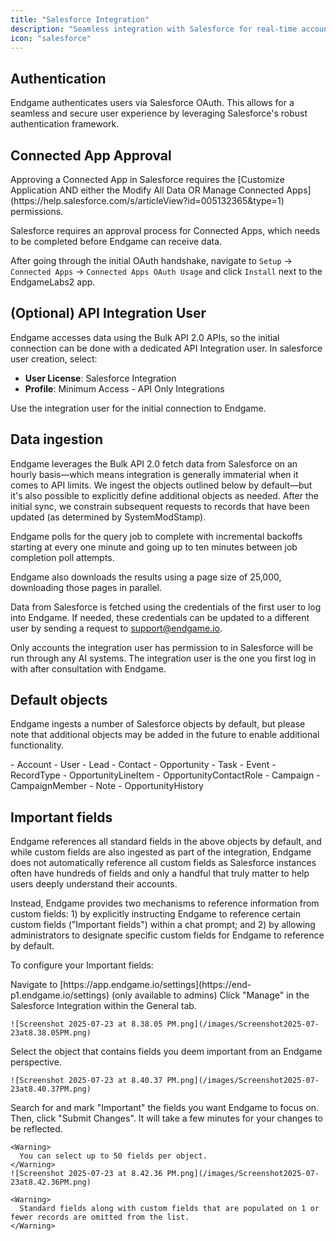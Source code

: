 ```yaml
---
title: "Salesforce Integration"
description: "Seamless integration with Salesforce for real-time account data"
icon: "salesforce"
---
```


## Authentication

Endgame authenticates users via Salesforce OAuth. This allows for a seamless and secure user experience by leveraging Salesforce's robust authentication framework.

## Connected App Approval

<Warning>
  Approving a Connected App in Salesforce requires the [Customize Application AND either the Modify All Data OR Manage Connected Apps](https://help.salesforce.com/s/articleView?id=005132365&type=1) permissions.
</Warning>

Salesforce requires an approval process for Connected Apps, which needs to be completed before Endgame can receive data.

After going through the initial OAuth handshake, navigate to `Setup` -\> `Connected Apps` -\> `Connected Apps OAuth Usage` and click `Install` next to the EndgameLabs2 app.

## (Optional) API Integration User

Endgame accesses data using the Bulk API 2.0 APIs, so the initial connection can be done with a dedicated API Integration user.  In salesforce user creation, select:

- **User License**: Salesforce Integration
- **Profile**: Minimum Access - API Only Integrations

Use the integration user for the initial connection to Endgame.

## Data ingestion

Endgame leverages the Bulk API 2.0 fetch data from Salesforce on an hourly basis—which means integration is generally immaterial when it comes to API limits. We ingest the objects outlined below by default—but it's also possible to explicitly define additional objects as needed. After the initial sync, we constrain subsequent requests to records that have been updated (as determined by SystemModStamp).

Endgame polls for the query job to complete with incremental backoffs starting at every one minute and going up to ten minutes between job completion poll attempts.

Endgame also downloads the results using a page size of 25,000, downloading those pages in parallel.

Data from Salesforce is fetched using the credentials of the first user to log into Endgame. If needed, these credentials can be updated to a different user by sending a request to [support@endgame.io](mailto:support@endgame.io).

<Note>
  Only accounts the integration user has permission to in Salesforce will be run through any AI systems. The integration user is the one you first log in with after consultation with Endgame.
</Note>

## Default objects

Endgame ingests a number of Salesforce objects by default, but please note that additional objects may be added in the future to enable additional functionality.

<CardGroup cols={2}>
  <Card>
    - Account
    - User
    - Lead
    - Contact
    - Opportunity
    - Task
    - Event
  </Card>
  <Card>
    - RecordType
    - OpportunityLineItem
    - OpportunityContactRole
    - Campaign
    - CampaignMember
    - Note
    - OpportunityHistory
  </Card>
</CardGroup>

## Important fields

Endgame references all standard fields in the above objects by default, and while custom fields are also ingested as part of the integration, Endgame does not automatically reference all custom fields as Salesforce instances often have hundreds of fields and only a handful that truly matter to help users deeply understand their accounts.

Instead, Endgame provides two mechanisms to reference information from custom fields: 1) by explicitly instructing Endgame to reference certain custom fields ("Important fields") within a chat prompt; and 2) by allowing administrators to designate specific custom fields for Endgame to reference by default.

To configure your Important fields:

<Steps>
  <Step title="Go to the configuration page">
    Navigate to [https://app.endgame.io/settings](https://end-p1.endgame.io/settings) (only available to admins)
  </Step>
  <Step title="Focus on Salesforce">
    Click "Manage" in the Salesforce Integration within the General tab.

    ![Screenshot 2025-07-23 at 8.38.05 PM.png](/images/Screenshot2025-07-23at8.38.05PM.png)
  </Step>
  <Step title="Select an object">
    Select the object that contains fields you deem important from an Endgame perspective.

    ![Screenshot 2025-07-23 at 8.40.37 PM.png](/images/Screenshot2025-07-23at8.40.37PM.png)
  </Step>
  <Step title="Mark select fields as important">
    Search for and mark "Important" the fields you want Endgame to focus on. Then, click "Submit Changes". It will take a few minutes for your changes to be reflected.

    <Warning>
      You can select up to 50 fields per object.
    </Warning>
    ![Screenshot 2025-07-23 at 8.42.36 PM.png](/images/Screenshot2025-07-23at8.42.36PM.png)

    <Warning>
      Standard fields along with custom fields that are populated on 1 or fewer records are omitted from the list.
    </Warning>
  </Step>
</Steps>